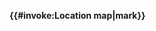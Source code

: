 <includeonly><b>{{#invoke:Location map|mark}}</b></includeonly><noinclude>
{{Documentation}}
</noinclude>